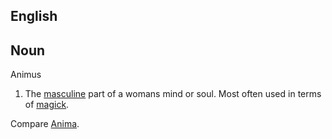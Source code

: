 == English ==


== Noun ==

Animus

#The [[masculine]] part of a womans mind or soul. Most often used in terms of [[magick]].
Compare [[Anima]].